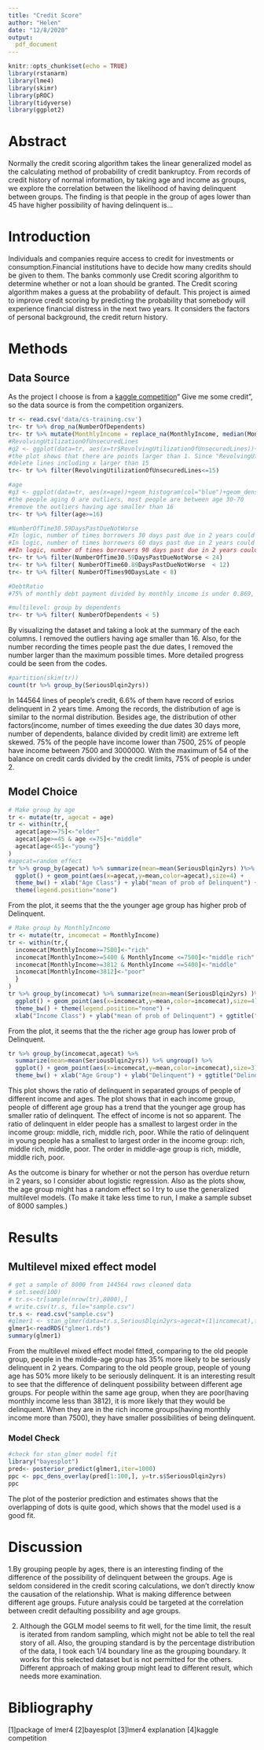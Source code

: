 ```yaml
---
title: "Credit Score"
author: "Helen"
date: "12/8/2020"
output:
  pdf_document
---
```


```r
knitr::opts_chunk$set(echo = TRUE)
library(rstanarm)
library(lme4)
library(skimr)
library(pROC)
library(tidyverse)
library(ggplot2)
```

# Abstract
Normally the credit scoring algorithm takes the linear generalized model as the calculating method of probability of credit bankruptcy. From records of credit history of normal information, by taking age and income as groups, we explore the correlation between the likelihood of having delinquent between groups. The finding is that people in the group of ages lower than 45 have higher possibility of having delinquent is...

# Introduction

Individuals and companies require access to credit for investments or consumption.Financial institutions have to decide how many credits should be given to them. The banks commonly use Credit scoring algorithm to determine whether or not a loan should be granted. The Credit scoring algorithm makes a guess at the probability of default. 
This project is aimed to improve credit scoring by predicting the probability that somebody will experience financial distress in the next two years. It considers the factors of personal background, the credit return history.


# Methods
## Data Source

As the project I choose is from a [kaggle competition](https://www.kaggle.com/c/GiveMeSomeCredit/overview.)“ Give me some credit”, so the data source is from the competition organizers.

```r
tr <- read.csv('data/cs-training.csv')
tr<- tr %>% drop_na(NumberOfDependents)
tr<- tr %>% mutate(MonthlyIncome = replace_na(MonthlyIncome, median(MonthlyIncome, na.rm = TRUE)))
#RevolvingUtilizationOfUnsecuredLines
#g2 <- ggplot(data=tr, aes(x=tr$RevolvingUtilizationOfUnsecuredLines))+geom_histogram(col="green")+geom_density()
#the plot shows that there are points larger than 1. Since "RevolvingUtilizationOfUnsecuredLines" means the balance on credit cards divided by the credit limits, it could not be a large number.
#delete lines including x larger than 15
tr<- tr %>% filter(RevolvingUtilizationOfUnsecuredLines<=15) 

#age
#g3 <- ggplot(data=tr, aes(x=age))+geom_histogram(col="blue")+geom_density()
#the people aging 0 are outliers, most people are between age 30-70
#remove the outliers having age smaller than 16
tr<- tr %>% filter(age>=16)

#NumberOfTime30.59DaysPastDueNotWorse 
#In logic, number of times borrowers 30 days past due in 2 years could not be more than 24 times.
#In logic, number of times borrowers 60 days past due in 2 years could not be more than 12 times.
##In logic, number of times borrowers 90 days past due in 2 years could not be more than 8 times.
tr<- tr %>% filter(NumberOfTime30.59DaysPastDueNotWorse < 24)
tr<- tr %>% filter( NumberOfTime60.89DaysPastDueNotWorse  < 12)
tr<- tr %>% filter( NumberOfTimes90DaysLate < 8)

#DebtRatio
#75% of monthly debt payment divided by monthly income is under 0.869, but the largest number is 329664, which makes no sense in reality.

#multilevel: group by dependents
tr<- tr %>% filter( NumberOfDependents < 5)

```

By visualizing the dataset and taking a look at the summary of the each columns. I removed the outliers having age smaller than 16. Also, for the number recording the times people past the due dates, I removed the number larger than the maximum possible times. More detailed progress could be seen from the codes.  

```r
#partition(skim(tr))
count(tr %>% group_by(SeriousDlqin2yrs))
```
In 144564 lines of people's credit, 6.6% of them have record of esrios delinquent in 2 years time. Among the records, the distribution of age is similar to the normal distribution. Besides age, the distribution of other factors(income, number of times exeeding the due dates 30 days more, number of dependents, balance divided by credit limit) are extreme left skewed. 75% of the people have income lower than 7500, 25% of people have income between 7500 and 3000000. With the maximum of 54 of the balance on credit cards divided by the credit limits, 75% of people is under 2. 

## Model Choice

```r
# Make group by age 
tr <- mutate(tr, agecat = age)
tr <- within(tr,{
  agecat[age>=75]<-"elder"
  agecat[age>=45 & age <=75]<-"middle"
  agecat[age<45]<-"young"}
)
#agecat=random effect
tr %>% group_by(agecat) %>% summarize(mean=mean(SeriousDlqin2yrs) )%>% ungroup() %>% 
  ggplot() + geom_point(aes(x=agecat,y=mean,color=agecat),size=4) +
  theme_bw() + xlab("Age Class") + ylab("mean of prob of Delinquent") + ggtitle("Delinquent per age group") + 
  theme(legend.position="none")
```

From the plot, it seems that the the younger age group has higher prob of Delinquent. 
 
```r
# Make group by MonthlyIncome
tr <- mutate(tr, incomecat = MonthlyIncome)
tr <- within(tr,{
  incomecat[MonthlyIncome>=7500]<-"rich"
  incomecat[MonthlyIncome>=5400 & MonthlyIncome <=7500]<-"middle rich"
  incomecat[MonthlyIncome>=3812 & MonthlyIncome <=5400]<-"middle"
  incomecat[MonthlyIncome<3812]<-"poor"
  }
)
tr %>% group_by(incomecat) %>% summarize(mean=mean(SeriousDlqin2yrs) )%>% 
  ggplot() + geom_point(aes(x=incomecat,y=mean,color=incomecat),size=4) +
  theme_bw() + theme(legend.position="none") +
  xlab("Income Class") + ylab("mean of prob of Delinquent") + ggtitle("Delinquent per income group") 
```

From the plot, it seems that the the richer age group has lower prob of Delinquent.

```r
tr %>% group_by(incomecat,agecat) %>% 
  summarize(mean=mean(SeriousDlqin2yrs)) %>% ungroup() %>%
  ggplot() + geom_point(aes(x=incomecat,y=mean,color=incomecat),size=3) + 
  theme_bw() + xlab("Age Group") + ylab("Delinquent") + ggtitle("Delinquent per age group and income group") + facet_wrap(~ agecat)
```

This plot shows the ratio of delinquent in separated groups of people of different income and ages. The plot shows that in each income group, people of different age group has a trend that the younger age group has smaller ratio of delinquent. 
The effect of income is not so apparent. The ratio of delinquent in elder people has a smallest to largest order in the income group: middle, rich, middle rich, poor. While the ratio of delinquent in young people has a smallest to largest order in the income group: rich, middle rich, middle, poor. The order in middle-age group is rich, middle, middle rich, poor.

As the outcome is binary for whether or not the person has overdue return in 2 years, so I consider about logistic regression. Also as the plots show, the age group might has a random effect so I try to use the generalized multilevel models. (To make it take less time to run, I make a sample subset of 8000 samples.)

# Results
## Multilevel mixed effect model
```r
# get a sample of 8000 from 144564 rows cleaned data
# set.seed(100)
# tr.s<-tr[sample(nrow(tr),8000),]
# write.csv(tr.s, file="sample.csv")
tr.s <- read.csv("sample.csv")
#glmer1 <- stan_glmer(data=tr.s,SeriousDlqin2yrs~agecat+(1|incomecat),family=binomial(link="logit"), refresh=0)
glmer1<-readRDS("glmer1.rds")
summary(glmer1)
```

From the multilevel mixed effect model fitted, comparing to the old people group, people in the middle-age group has 35% more likely to be seriously delinquent in 2 years. Comparing to the old people group, people of young age has 50% more likely to be seriously delinquent. It is an interesting result to see that the difference of delinquent possibility between different age groups.
For people within the same age group, when they are poor(having monthly income less than 3812), it is more likely that they would be delinquent. When they are in the rich income groups(having monthly income more than 7500), they have smaller possibilities of being delinquent.

### Model Check
```r
#check for stan_glmer model fit
library("bayesplot")
pred<- posterior_predict(glmer1,iter=1000)
ppc <- ppc_dens_overlay(pred[1:100,], y=tr.s$SeriousDlqin2yrs)
ppc
```

The plot of the posterior prediction and estimates shows that the overlapping of dots is quite good, which shows that the model used is a good fit.



# Discussion
1.By grouping people by ages, there is an interesting finding of the difference of the possibility of delinquent between the groups. Age is seldom considered in the credit scoring calculations, we don't directly know the causation of the relationship. What is making difference between different age groups.
Future analysis could be targeted at the correlation between credit defaulting possibility and age groups.

2. Although the GGLM model seems to fit well, for the time limit, the result is iterated from random sampling, which might not be able to tell the real story of all. Also, the grouping standard is by the percentage distribution of the data, I took each 1/4 boundary line as the grouping boundary. It works for this selected dataset but is not permitted for the others. Different approach of making group might lead to different result, which needs more examination.


# Bibliography
[1]package of lmer4
[2]bayesplot
[3]lmer4 explanation
[4]kaggle competition

